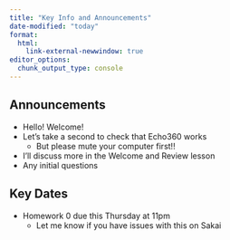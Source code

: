 ```yaml
---
title: "Key Info and Announcements"
date-modified: "today"
format: 
  html:
    link-external-newwindow: true
editor_options: 
  chunk_output_type: console
---
```


## Announcements

- Hello! Welcome!
- Let's take a second to check that Echo360 works
  - But please mute your computer first!!

- I'll discuss more in the Welcome and Review lesson
- Any initial questions

## Key Dates

- Homework 0 due this Thursday at 11pm
  - Let me know if you have issues with this on Sakai